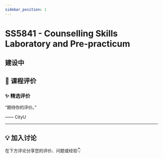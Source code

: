 ```yaml
---
sidebar_position: 1
---
```



# SS5841 - Counselling Skills Laboratory and Pre-practicum

## 建设中

## **💬 课程评价**

### ✨ **精选评价**
<div className={commentStyles.commentBox}>
    <p className={commentStyles.commentText}>
        “期待你的评价。”
    </p>
    <p className={commentStyles.commentAuthor}>—— CityU</p>
</div>

---

## **💡 加入讨论**

在下方评论分享您的评价、问题或经验👇
<Utterances />
